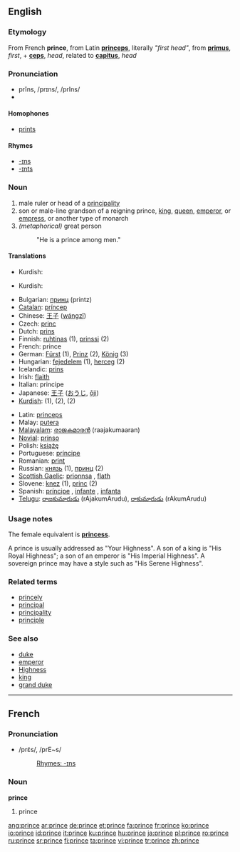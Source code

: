 ==English==

===Etymology===
From French '''prince''', from Latin '''[[princeps]]''', literally ''"first head"'', from '''[[primus]]''', ''first'', + '''[[ceps]]''', ''head'', related to '''[[capitus]]''', ''head''

===Pronunciation===
*prĭns, /prɪns/, /prIns/
*{{audio|en-us-prince.ogg|Audio (US)}}

====Homophones====
*[[prints]]

====Rhymes====
{{rfc-header|Rhymes}}
*[[-ɪns]]
*[[-ɪnts]]

===Noun===
{{en-noun}}

# male ruler or head of a [[principality]]
# son or male-line grandson of a reigning prince, [[king]], [[queen]], [[emperor]], or [[empress]], or another type of monarch
# ''(metaphorical)'' great person
#: "He is a prince among men."

====Translations====
{{trans-top|male ruler or head of a principality}}
{{trans-mid}}
{{trans-bottom}}

{{trans-top|son or male-line grandson of a reigning prince, king, queen, emperor, or empress, or another type of monarch}}
{{trans-mid}}
*Kurdish: {{KUchar|[[میر]]}}
{{trans-bottom}}

{{trans-top|''(metaphorical)'' great person}}
{{trans-mid}}
*Kurdish: {{KUchar|[[میری میران]]}}
{{trans-bottom}}

{{checktrans}}
{{top}}
*Bulgarian: [[принц#Bulgarian|принц]] (printz) {{m}}
*[[Catalan]]: [[príncep]] {{m}}
*Chinese: [[王子]] ([[wángzǐ]])
*Czech: [[princ]] {{m}}
*Dutch: [[prins]] {{m}}
*Finnish: [[ruhtinas]] (1), [[prinssi]] (2)
*French: prince {{m}}
*German: [[Fürst]] {{m}} (1), [[Prinz]] {{m}} (2), [[König]] {{m}} (3)
*Hungarian: [[fejedelem]] (1), [[herceg]] (2)
*Icelandic: [[prins]] {{m}}
*Irish: [[flaith]] {{m}}
*Italian: principe {{m}}
*Japanese: [[王子]] ([[おうじ]], [[ōji]])
*[[Kurdish]]: {{t|ku|mîr}} {{m}} (1), {{t|ku|pismîr}} {{m}} (2), {{t|ku|prens}} {{m}} (2)
{{mid}}
*Latin: [[princeps]] {{m}}
*Malay: [[putera]]
*[[Malayalam]]: [[രാജകുമാരന്‍]] (raajakumaaran) {{m}}
*[[Novial]]: [[prinso]]
*Polish: [[książę]] {{m}}
*Portuguese: [[príncipe]] {{m}}
*Romanian: [[prinţ]] {{m}}
*Russian: [[князь]] {{m}} (1), [[принц]] (2)
*[[Scottish Gaelic]]: [[prionnsa]] {{m}}, [[flath]] {{m}}
*Slovene: [[knez]] {{m}} (1), [[princ]] {{m}} (2)
*Spanish: [[príncipe]] {{m}}, [[infante]] {{m}}, [[infanta]] {{f}}
*[[Telugu]]: [[రాజకుమారుడు]] (rAjakumArudu), [[రాకుమారుడు]] (rAkumArudu)
{{bottom}}

===Usage notes===
The female equivalent is '''[[princess]]'''.

A prince is usually addressed as "Your Highness".  A son of a king is "His Royal Highness"; a son of an emperor is "His Imperial Highness".  A sovereign prince may have a style such as "His Serene Highness".

===Related terms===
*[[princely]]
*[[principal]]
*[[principality]]
*[[principle]]

===See also===
*[[duke]]
*[[emperor]]
*[[Highness]]
*[[king]]
*[[grand duke]]

----

==French==

===Pronunciation===
*/prɛ̃s/, /prE~s/
*:[[Rhymes:English:-ɪns|Rhymes: -ɪns]]

===Noun===
'''prince''' {{m}}

# prince

[[ang:prince]]
[[ar:prince]]
[[de:prince]]
[[et:prince]]
[[fa:prince]]
[[fr:prince]]
[[ko:prince]]
[[io:prince]]
[[id:prince]]
[[it:prince]]
[[ku:prince]]
[[hu:prince]]
[[ja:prince]]
[[pl:prince]]
[[ro:prince]]
[[ru:prince]]
[[sr:prince]]
[[fi:prince]]
[[ta:prince]]
[[vi:prince]]
[[tr:prince]]
[[zh:prince]]